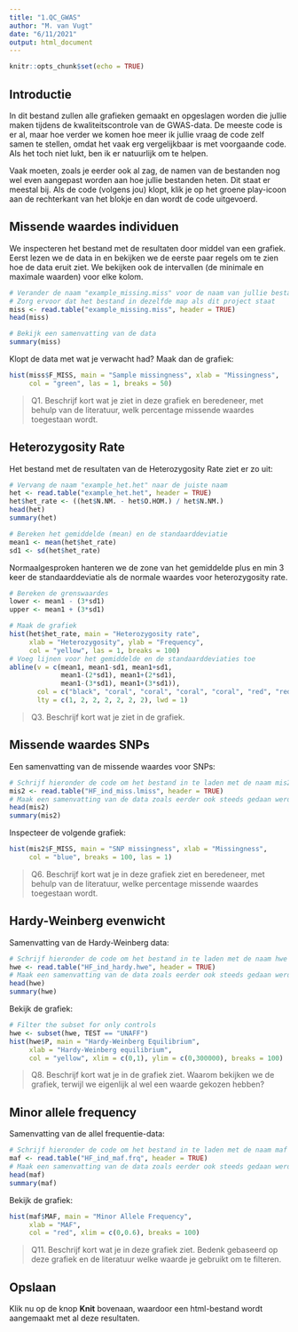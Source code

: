 ```yaml
---
title: "1.QC_GWAS"
author: "M. van Vugt"
date: "6/11/2021"
output: html_document
---
```


```r
knitr::opts_chunk$set(echo = TRUE)
```

## Introductie

In dit bestand zullen alle grafieken gemaakt en opgeslagen worden die jullie maken tijdens de kwaliteitscontrole van de GWAS-data. De meeste code is er al, maar hoe verder we komen hoe meer ik jullie vraag de code zelf samen te stellen, omdat het vaak erg vergelijkbaar is met voorgaande code. Als het toch niet lukt, ben ik er natuurlijk om te helpen. 

Vaak moeten, zoals je eerder ook al zag, de namen van de bestanden nog wel even aangepast worden aan hoe jullie bestanden heten. Dit staat er meestal bij. Als de code (volgens jou) klopt, klik je op het groene play-icoon aan de rechterkant van het blokje en dan wordt de code uitgevoerd.

## Missende waardes individuen

We inspecteren het bestand met de resultaten door middel van een grafiek. Eerst lezen we de data in en bekijken we de eerste paar regels om te zien hoe de data eruit ziet. We bekijken ook de intervallen (de minimale en maximale waarden) voor elke kolom.

```r
# Verander de naam "example_missing.miss" voor de naam van jullie bestand
# Zorg ervoor dat het bestand in dezelfde map als dit project staat
miss <- read.table("example_missing.miss", header = TRUE)
head(miss)

# Bekijk een samenvatting van de data
summary(miss)
```

Klopt de data met wat je verwacht had? Maak dan de grafiek:
```r
hist(miss$F_MISS, main = "Sample missingness", xlab = "Missingness", 
     col = "green", las = 1, breaks = 50)
```

> Q1. Beschrijf kort wat je ziet in deze grafiek en beredeneer, met behulp van de literatuur, welk percentage missende waardes toegestaan wordt.


## Heterozygosity Rate

Het bestand met de resultaten van de Heterozygosity Rate ziet er zo uit:
```r
# Vervang de naam "example_het.het" naar de juiste naam
het <- read.table("example_het.het", header = TRUE)
het$het_rate <- ((het$N.NM. - het$O.HOM.) / het$N.NM.)
head(het)
summary(het)

# Bereken het gemiddelde (mean) en de standaarddeviatie
mean1 <- mean(het$het_rate)
sd1 <- sd(het$het_rate)

```

Normaalgesproken hanteren we de zone van het gemiddelde plus en min 3 keer de standaarddeviatie als de normale waardes voor heterozygosity rate.

```r
# Bereken de grenswaardes
lower <- mean1 - (3*sd1)
upper <- mean1 + (3*sd1)

# Maak de grafiek
hist(het$het_rate, main = "Heterozygosity rate", 
     xlab = "Heterozygosity", ylab = "Frequency", 
     col = "yellow", las = 1, breaks = 100)
# Voeg lijnen voor het gemiddelde en de standaarddeviaties toe
abline(v = c(mean1, mean1-sd1, mean1+sd1, 
             mean1-(2*sd1), mean1+(2*sd1), 
             mean1-(3*sd1), mean1+(3*sd1)), 
       col = c("black", "coral", "coral", "coral", "coral", "red", "red"), 
       lty = c(1, 2, 2, 2, 2, 2, 2), lwd = 1)

```

> Q3. Beschrijf kort wat je ziet in de grafiek.


## Missende waardes SNPs

Een samenvatting van de missende waardes voor SNPs:
```r
# Schrijf hieronder de code om het bestand in te laden met de naam mis2
mis2 <- read.table("HF_ind_miss.lmiss", header = TRUE)
# Maak een samenvatting van de data zoals eerder ook steeds gedaan werd
head(mis2)
summary(mis2)
```

Inspecteer de volgende grafiek:

```r
hist(mis2$F_MISS, main = "SNP missingness", xlab = "Missingness", 
     col = "blue", breaks = 100, las = 1)
```

> Q6. Beschrijf kort wat je in deze grafiek ziet en beredeneer, met behulp van de literatuur, welke percentage missende waardes toegestaan wordt.


## Hardy-Weinberg evenwicht

Samenvatting van de Hardy-Weinberg data:
```r
# Schrijf hieronder de code om het bestand in te laden met de naam hwe
hwe <- read.table("HF_ind_hardy.hwe", header = TRUE)
# Maak een samenvatting van de data zoals eerder ook steeds gedaan werd
head(hwe)
summary(hwe)
```

Bekijk de grafiek:

```r
# Filter the subset for only controls
hwe <- subset(hwe, TEST == "UNAFF")
hist(hwe$P, main = "Hardy-Weinberg Equilibrium", 
     xlab = "Hardy-Weinberg equilibrium", 
     col = "yellow", xlim = c(0,1), ylim = c(0,300000), breaks = 100)
```

> Q8. Beschrijf kort wat je in de grafiek ziet. Waarom bekijken we de grafiek, terwijl we eigenlijk al wel een waarde gekozen hebben?


## Minor allele frequency

Samenvatting van de allel frequentie-data:
```r
# Schrijf hieronder de code om het bestand in te laden met de naam maf
maf <- read.table("HF_ind_maf.frq", header = TRUE)
# Maak een samenvatting van de data zoals eerder ook steeds gedaan werd
head(maf)
summary(maf)
```

Bekijk de grafiek:

```r
hist(maf$MAF, main = "Minor Allele Frequency", 
     xlab = "MAF", 
     col = "red", xlim = c(0,0.6), breaks = 100)
```

> Q11. Beschrijf kort wat je in deze grafiek ziet. Bedenk gebaseerd op deze grafiek en de literatuur welke waarde je gebruikt om te filteren.

## Opslaan

Klik nu op de knop **Knit** bovenaan, waardoor een html-bestand wordt aangemaakt met al deze resultaten.